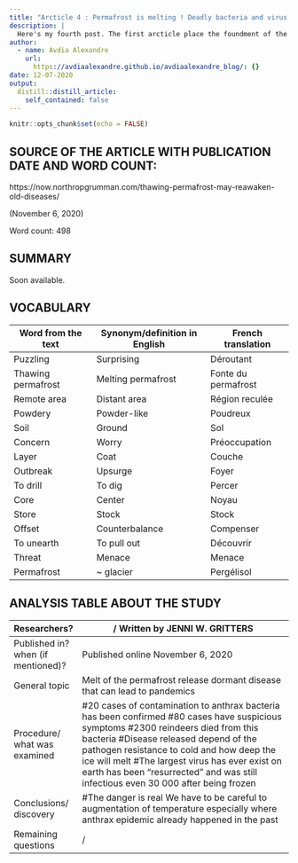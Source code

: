 ```yaml
---
title: "Arcticle 4 : Permafrost is melting ! Deadly bacteria and virus awake !"
description: |
  Here's my fourth post. The first arcticle place the foundment of the link between climat and pandemics. This fourth article will explain how the increase of temperature awake old bacteria and virus.
author:
  - name: Avdia Alexandre
    url:
      https://avdiaalexandre.github.io/avdiaalexandre_blog/: {}
date: 12-07-2020
output:
  distill::distill_article:
    self_contained: false
---
```


```r
knitr::opts_chunk$set(echo = FALSE)
```

## SOURCE OF THE ARTICLE WITH PUBLICATION DATE AND WORD COUNT:

https://now.northropgrumman.com/thawing-permafrost-may-reawaken-old-diseases/

(November 6, 2020)

Word count: 498

## SUMMARY 

Soon available.

## VOCABULARY
  
|     Word   from the text    |     Synonym/definition   in English    |     French   translation    |
|-----------------------------|----------------------------------------|-----------------------------|
|     Puzzling                |     Surprising                         |     Déroutant               |
|     Thawing permafrost      |     Melting permafrost                 |     Fonte du permafrost     |
|     Remote area             |     Distant area                       |     Région reculée          |
|     Powdery                 |     Powder-like                        |     Poudreux                |
|     Soil                    |     Ground                             |     Sol                     |
|     Concern                 |     Worry                              |     Préoccupation           |
|     Layer                   |     Coat                               |     Couche                  |
|     Outbreak                |     Upsurge                            |     Foyer                   |
|     To drill                |     To dig                             |     Percer                  |
|     Core                    |     Center                             |     Noyau                   |
|     Store                   |     Stock                              |     Stock                   |
|     Offset                  |     Counterbalance                     |     Compenser               |
|     To unearth              |     To pull out                        |     Découvrir               |
|     Threat                  |     Menace                             |     Menace                  |
|     Permafrost              |     ~ glacier                          |     Pergélisol              |
## ANALYSIS TABLE ABOUT THE STUDY
  
|     Researchers?                            |     /     Written by JENNI W.   GRITTERS                                                                                                                                                                                                                                                                                                                                                 |
|---------------------------------------------|------------------------------------------------------------------------------------------------------------------------------------------------------------------------------------------------------------------------------------------------------------------------------------------------------------------------------------------------------------------------------------------|
|     Published in? when   (if mentioned)?    |     Published   online November 6, 2020                                                                                                                                                                                                                                                                                                                                                  |
|     General topic                           |     Melt   of the permafrost release dormant disease that can lead to pandemics                                                                                                                                                                                                                                                                                                          |
|     Procedure/     what was examined        |   #20 cases of contamination to anthrax bacteria has been confirmed   #80 cases have suspicious symptoms    #2300 reindeers died from this bacteria     #Disease released depend of the pathogen resistance to cold and   how deep the ice will melt    #The largest virus has ever exist on earth has been “resurrected”   and was still infectious even 30 000 after being frozen    |
|     Conclusions/   discovery                |   #The danger is real     We have to be careful to augmentation of temperature especially where   anthrax epidemic already happened in the past                                                                                                                                                                                                                                         |
|     Remaining questions                     |     /                                                                                                                                                                                                                                                                                                                                                                                    |
